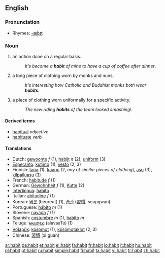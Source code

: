 ==English==

===Pronunciation===
*Rhymes: [[Rhymes:English:-æbɪt|-æbɪt]]

===Noun===
{{en-noun}}

#an action done on a regular basis.
#:''It's become a '''habit''' of mine to have a cup of coffee after dinner''.
#a long piece of clothing worn by monks and nuns.
#:''It's interesting how Catholic and Buddhist monks both wear '''habits'''''.
#a piece of clothing worn uniformally for a specific activity.
#:''The new riding '''habits''' of the team looked smashing!''.

==== Derived terms ====
*[[habitual]] ''adjective''
*[[habituate]] ''verb''

==== Translations ====
{{rfc-trans}}
*Dutch: [[gewoonte]] ''f'' (1), [[habijt]] ''n'' (2), [[uniform]] (3)
*[[Esperanto]]: [[kutimo]] (1), [[vesto]] (2, 3)
*Finnish: [[tapa#Finnish|tapa]] (1), [[kaapu]] (2, ''any of similar pieces of clothing''), [[asu#Finnish|asu]] (3), [[kilpailuasu]] (3)
*French: [[habitude]] ''f'' (1)
*German: [[Gewohnheit]] ''f'' (1), [[Kutte]] (2)
*[[Interlingua]]: [[habito]]
*Italian: [[abitudine]] ''f'' (1)
*Korean: [[버릇]] (beoreut) (1), [[습관]] ([[習慣]], seupgwan)
*Portuguese: [[hábito]] ''m'' (1)
*Slovene: [[navada]] ''f'' (1)
*Spanish: [[costumbre]] ''m'' (1), [[habito]] ''m''
*Telugu: [[అలవాటు]] (alavaaTu) (1)
*[[Volapük]]: [[kösömot]] (1), [[kösömotaklot]] (2, 3)
*Chinese: [[習慣]] (xi guan)

[[ar:habit]]
[[de:habit]]
[[et:habit]]
[[el:habit]]
[[fa:habit]]
[[fr:habit]]
[[io:habit]]
[[it:habit]]
[[hu:habit]]
[[pl:habit]]
[[pt:habit]]
[[ru:habit]]
[[simple:habit]]
[[fi:habit]]
[[ta:habit]]
[[vi:habit]]
[[tr:habit]]
[[zh:habit]]